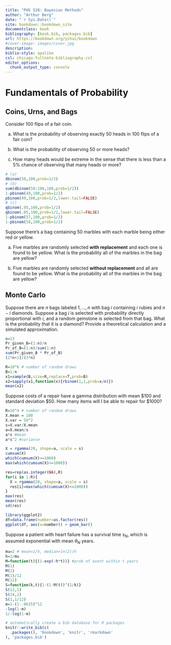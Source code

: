 ```yaml
--- 
title: "PHS 528: Bayesian Methods"
author: "Arthur Berg"
date: "`r Sys.Date()`"
site: bookdown::bookdown_site
documentclass: book
bibliography: [book.bib, packages.bib]
url: https://bookdown.org/yihui/bookdown
#cover-image: images/cover.jpg
description: 
biblio-style: apalike
csl: chicago-fullnote-bibliography.csl
editor_options: 
  chunk_output_type: console
---
```


# Fundamentals of Probability

## Coins, Urns, and Bags

:::{.example #flips .lizi}
Consider 100 flips of a fair coin.

(a) What is the probability of observing exactly 50 heads in 100 flips of a fair coin?

(b) What is the probability of observing 50 or more heads?

(c) How many heads would be extreme in the sense that there is less than a 5% chance of observing that many heads or more?
:::

```r
# (a)
dbinom(50,100,prob=1/2)
# (b)
sum(dbinom(50:100,100,prob=1/2))
1-pbinom(49,100,prob=1/2)
pbinom(49,100,prob=1/2,lower.tail=FALSE)
# (c)
qbinom(.95,100,prob=1/2)
qbinom(.05,100,prob=1/2,lower.tail=FALSE)
1-pbinom(57,100,prob=1/2)
1-pbinom(58,100,prob=1/2)
```


:::{.exercise #marbles name="marbles" .prob}
Suppose there’s a bag containing 50 marbles with each marble being either red or yellow. 

(a) Five marbles are randomly selected **with replacement** and each one is found to be yellow. What is the probability all of the marbles in the bag are yellow?

(b) Five marbles are randomly selected **without replacement** and all are found to be yellow. What is the probability all of the marbles in the bag are yellow?
:::

## Monte Carlo

:::{.example #gemstones name="gemstones" .lizi}
Suppose there are $n$ bags labeled $1,\ldots,n$ with bag $i$ containing $i$ rubies and $n-i$ diamonds. Suppose a bag $i$ is selected with probability directly proportional with $i$, and a random gemstone is selected from that bag. What is the probability that it is a diamond? Provide a theoretical calculation and a simulated approximation.
:::

```r
n=13
Pr_given_B=(1:n)/n
Pr_of_B=(1:n)/sum(1:n)
sum(Pr_given_B * Pr_of_B)
(2*n+1)/(3*n)

R=10^6 # number of random draws
B=1:n
x1=sample(B,size=R,replace=T,prob=B)
x2=sapply(x1,function(x){rbinom(1,1,prob=x/n)})
mean(x2)  
```

:::{.example #repairs name="repairs" .lizi}
Suppose costs of a repair have a gamma distribution with mean $100 and standard deviation $50.  How many items will I be able to repair for $1000?
:::

```r
R=10^4 # number of random draws
X.mean = 100
X.var = 50^2
s=X.var/X.mean
a=X.mean/s
a*s #mean
a*s^2 #variance

X = rgamma(20, shape=a, scale = s)
cumsum(X)
which(cumsum(X)<=1000)
max(which(cumsum(X)<=1000))

res=rep(as.integer(NA),R)
for(i in 1:R){
  X = rgamma(20, shape=a, scale = s)
  res[i]=max(which(cumsum(X)<=1000))
}
max(res)
mean(res)
sd(res)

library(ggplot2)
df=data.frame(number=as.factor(res))
ggplot(df, aes(x=number)) + geom_bar()
```

:::{.exercise #icer name="ICER" .prob}
Suppose a patient with heart failure has a survival time $s_N$, which is assumed exponential with mean $\theta_N$ years. 

:::

```r
mu=2 # mean=1/h, median=ln(2)/h
h=1/mu
M=function(t){(1-exp(-h*t))} #prob of event within t years
M(1)
M(2)
M(1)/12
M(12)
S=function(k,t){1-(1-M(t))^(1/k)}
S(12,1)
S(24,2)
S(1,1/12)
m=1-(1-.0625)^12
-log(1-m)
1/-log(1-m)
```


```r
# automatically create a bib database for R packages
knitr::write_bib(c(
  .packages(), 'bookdown', 'knitr', 'rmarkdown'
), 'packages.bib')
```
